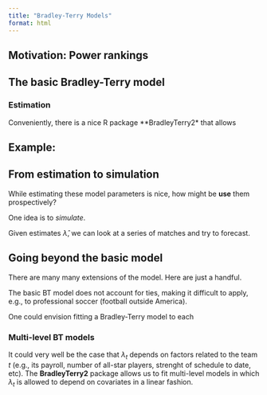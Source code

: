 ```yaml
---
title: "Bradley-Terry Models"
format: html
---
```



## Motivation: Power rankings

## The basic Bradley-Terry model


### Estimation

Conveniently, there is a nice R package **BradleyTerry2* that allows

## Example:

## From estimation to simulation

While estimating these model parameters is nice, how might be **use** them prospectively?

One idea is to *simulate*.

Given estimates $\hat{\lambda},$ we can look at a series of matches and try to forecast.

<!-- e.g., use nba power rankings to simulate what happens over the course a; potential project idea is to do this for CFP or march maddnes -->


## Going beyond the basic model

There are many many extensions of the model. Here are just a handful.


The basic BT model does not account for ties, making it difficult to apply, e.g., to professional soccer (football outside America).



One could envision fitting a Bradley-Terry model to each 

### Multi-level BT models

It could very well be the case that $\lambda_{t}$ depends on factors related to the team $t$ (e.g., its payroll, number of all-star players, strenght of schedule to date, etc).
The **BradleyTerry2** package allows us to fit multi-level models in which $\lambda_{t}$ is allowed to depend on covariates in a linear fashion.




